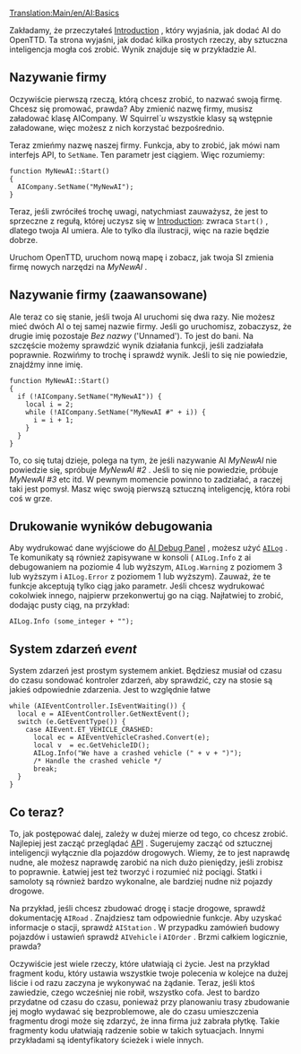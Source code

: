 [[Translation:Main/en/AI:Basics]]
<!--{{en/NoAI}}-->{{pl/NoAI}}

Zakładamy, że przeczytałeś  [[Main/pl/SI:Introduction|Introduction]] , który wyjaśnia, jak dodać AI do OpenTTD. Ta strona wyjaśni, jak dodać kilka prostych rzeczy, aby sztuczna inteligencja mogła coś zrobić. Wynik znajduje się w przykładzie AI.

==Nazywanie firmy==

Oczywiście pierwszą rzeczą, którą chcesz zrobić, to nazwać swoją firmę. Chcesz się promować, prawda? Aby zmienić nazwę firmy, musisz załadować klasę AICompany. W Squirrel''`u'' wszystkie klasy są wstępnie załadowane, więc możesz z nich korzystać bezpośrednio.

Teraz zmieńmy nazwę naszej firmy. Funkcja, aby to zrobić, jak mówi nam interfejs API, to <code>SetName</code>. Ten parametr jest ciągiem. Więc rozumiemy:
 
 function MyNewAI::Start()
 {
   AICompany.SetName("MyNewAI");
 }
 
Teraz, jeśli zwróciłeś trochę uwagi, natychmiast zauważysz, że jest to sprzeczne z regułą, której uczysz się w  [[Main/pl/SI:Introduction|Introduction]]: zwraca <code>Start()</code> , dlatego twoja AI umiera. Ale to tylko dla ilustracji, więc na razie będzie dobrze.

Uruchom OpenTTD, uruchom nową mapę i zobacz, jak twoja SI zmienia firmę nowych narzędzi na  ''MyNewAI'' .

==Nazywanie firmy (zaawansowane)==

Ale teraz co się stanie, jeśli twoja AI uruchomi się dwa razy. Nie możesz mieć dwóch AI o tej samej nazwie firmy. Jeśli go uruchomisz, zobaczysz, że drugie imię pozostaje ''Bez nazwy'' ('Unnamed'). To jest do bani. Na szczęście możemy sprawdzić wynik działania funkcji, jeśli zadziałała poprawnie. Rozwińmy to trochę i sprawdź wynik. Jeśli to się nie powiedzie, znajdźmy inne imię.

 function MyNewAI::Start()
 {
   if (!AICompany.SetName("MyNewAI")) {
     local i = 2;
     while (!AICompany.SetName("MyNewAI #" + i)) {
       i = i + 1;
     }
   }
 }

To, co się tutaj dzieje, polega na tym, że jeśli nazywanie AI ''MyNewAI'' nie powiedzie się, spróbuje ''MyNewAI #2'' . Jeśli to się nie powiedzie, próbuje ''MyNewAI #3'' etc itd. W pewnym momencie powinno to zadziałać, a raczej taki jest pomysł. Masz więc swoją pierwszą sztuczną inteligencję, która robi coś w grze.

== Drukowanie wyników debugowania ==

Aby wydrukować dane wyjściowe do [[Main/en/SI:Need To Know/Pl#Panel Logging (Logowania) i Debugowania|AI Debug Panel]] , możesz użyć <code>[http://noai.openttd.org/docs/trunk/classAILog.html AILog]</code> . Te komunikaty są również zapisywane w konsoli ( <code>AILog.Info</code> z ai debugowaniem na poziomie 4 lub wyższym,  <code>AILog.Warning</code> z poziomem 3 lub wyższym i <code>AILog.Error</code> z poziomem 1 lub wyższym). Zauważ, że te funkcje akceptują tylko ciąg jako parametr. Jeśli chcesz wydrukować cokolwiek innego, najpierw przekonwertuj go na ciąg. Najłatwiej to zrobić, dodając pusty ciąg, na przykład:

 AILog.Info (some_integer + "");

==System zdarzeń ''event''==


System zdarzeń jest prostym systemem ankiet. Będziesz musiał od czasu do czasu sondować kontroler zdarzeń, aby sprawdzić, czy na stosie są jakieś odpowiednie zdarzenia. Jest to względnie łatwe

 while (AIEventController.IsEventWaiting()) {
   local e = AIEventController.GetNextEvent();
   switch (e.GetEventType()) {
     case AIEvent.ET_VEHICLE_CRASHED:
       local ec = AIEventVehicleCrashed.Convert(e);
       local v  = ec.GetVehicleID();
       AILog.Info("We have a crashed vehicle (" + v + ")");
       /* Handle the crashed vehicle */
       break;
   }
 }

==Co teraz?==

To, jak postępować dalej, zależy w dużej mierze od tego, co chcesz zrobić. Najlepiej jest zacząć przeglądać [http://noai.openttd.org/docs/ API] . Sugerujemy zacząć od sztucznej inteligencji wyłącznie dla pojazdów drogowych. Wiemy, że to jest naprawdę nudne, ale możesz naprawdę zarobić na nich dużo pieniędzy, jeśli zrobisz to poprawnie. Łatwiej jest też tworzyć i rozumieć niż pociągi. Statki i samoloty są również bardzo wykonalne, ale bardziej nudne niż pojazdy drogowe.

Na przykład, jeśli chcesz zbudować drogę i stacje drogowe, sprawdź dokumentację <code>AIRoad</code> . Znajdziesz tam odpowiednie funkcje. Aby uzyskać informacje o stacji, sprawdź  <code>AIStation</code> . W przypadku zamówień budowy pojazdów i ustawień sprawdź <code>AIVehicle</code> i  <code>AIOrder</code> . Brzmi całkiem logicznie, prawda?

Oczywiście jest wiele rzeczy, które ułatwiają ci życie. Jest na przykład fragment kodu, który ustawia wszystkie twoje polecenia w kolejce na dużej liście i od razu zaczyna je wykonywać na żądanie. Teraz, jeśli ktoś zawiedzie, czego wcześniej nie robił, wszystko cofa. Jest to bardzo przydatne od czasu do czasu, ponieważ przy planowaniu trasy zbudowanie jej mogło wydawać się bezproblemowe, ale do czasu umieszczenia fragmentu drogi może się zdarzyć, że inna firma już zabrała płytkę. Takie fragmenty kodu ułatwiają radzenie sobie w takich sytuacjach. Innymi przykładami są identyfikatory ścieżek i wiele innych.